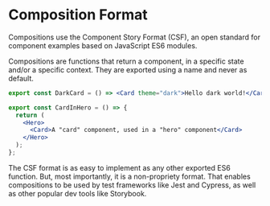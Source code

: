 # Composition Format

Compositions use the Component Story Format (CSF), an open standard for component examples based on JavaScript ES6 modules.

Compositions are functions that return a component, in a specific state and/or a specific context. They are exported using a name and never as default.

```jsx title="Example of a component in a certain state"
export const DarkCard = () => <Card theme="dark">Hello dark world!</Card>;
```

```jsx title="Example of a component in a certain context"
export const CardInHero = () => {
  return (
    <Hero>
      <Card>A "card" component, used in a "hero" component</Card>
    </Hero>
  );
};
```

The CSF format is as easy to implement as any other exported ES6 function. But, most importantly, it is a non-propriety format. That enables compositions to be used by test frameworks like Jest and Cypress, as well as other popular dev tools like Storybook.
